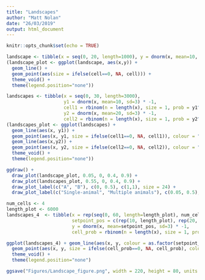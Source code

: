 ```yaml
---
title: "Landscapes"
author: "Matt Nolan"
date: "26/03/2019"
output: html_document
---
```


```r
knitr::opts_chunk$set(echo = TRUE)
```




```r
landscape <- tibble(x = seq(0, 20, length=1000), y = dnorm(x, mean=10, sd=3) * -1, cell = rbinom(n = length(x), size = 1, prob = y^2))
(landscape_plot <- ggplot(landscape, aes(x,y)) +
  geom_line() +
  geom_point(aes(size = ifelse(cell==0, NA, cell))) +
  theme_void() +
  theme(legend.position="none"))
```


```r
landscapes <- tibble(x = seq(0, 30, length=3000),
                     y1 = dnorm(x, mean=10, sd=3) * -1,
                     cell1 = rbinom(n = length(x), size = 1, prob = y1^2),
                     y2 = dnorm(x, mean=20, sd=3) * -1,
                     cell2 = rbinom(n = length(x), size = 1, prob = y2^2))
(landscapes_plot <- ggplot(landscapes) +
  geom_line(aes(x, y1)) +
  geom_point(aes(x, y1, size = ifelse(cell1==0, NA, cell1)), colour = "blue") +
  geom_line(aes(x,y2)) +
  geom_point(aes(x, y2, size = ifelse(cell2==0, NA, cell2)), colour = "red") +
  theme_void() +
  theme(legend.position="none"))
```

```r
ggdraw() +
  draw_plot(landscape_plot, 0.05, 0, 0.4, 0.9) +
  draw_plot(landscapes_plot, 0.55, 0, 0.4, 0.9) +
  draw_plot_label(c("A", "B"), c(0, 0.5), c(1,1), size = 24) +
  draw_plot_label(c("Single-animal", "Multiple animals"), c(0.05, 0.5), c(0.98,0.98), size = 18)
```

```r
num_cells <- 4
length_plot <- 6000
landscapes_4  <- tibble(x = rep(seq(0, 60, length=length_plot), num_cells),
                        setpoint_pos = c(rep(10, length_plot), rep(20, length_plot), rep(25, length_plot), rep(50, length_plot)),
                        y = dnorm(x, mean=setpoint_pos, sd=3) * -1,
                        cell_prob = rbinom(n = length(x), size = 1, prob = y^2))

ggplot(landscapes_4) + geom_line(aes(x, y, colour = as.factor(setpoint_pos))) +
  geom_point(aes(x, y, size = ifelse(cell_prob==0, NA, cell_prob), colour = as.factor(setpoint_pos))) +
  theme_void() +
  theme(legend.position="none")

```




```r
ggsave("Figures/Landscape_figure.png", width = 220, height = 80, units = "mm")
```

